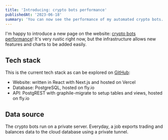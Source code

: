 ```yaml
---
title: 'Introducing: crypto bots performance'
publishedAt: '2023-06-18'
summary: 'You can now see the performance of my automated crypto bots. Updated daily!'
---
```


I'm happy to introduce a new page on the website: [crypto bots performance](/crypto-bots)! 
It's very rustic right now, but the infrastructure allows new features and charts to be added easily.

## Tech stack

This is the current tech stack as can be explored on [GitHub](https://github.com/dataroche/dataroc.ca):

- Website: written in React with Next.js and hosted on Vercel
- Database: PostgreSQL, hosted on fly.io
- API: PostgREST with graphile-migrate to setup tables and views, hosted on fly.io

## Data source

The crypto bots run on a private server. 
Everyday, a job exports trading and balances data to the cloud database using a private tunnel.